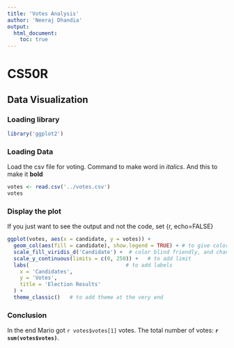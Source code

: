 ```yaml
---
title: 'Votes Analysis'
author: 'Neeraj Dhandia'
output: 
  html_document:
    toc: true
---
```

 
# CS50R
 
## Data Visualization
 
### Loading library
```r
library('ggplot2')
```

### Loading Data
Load the csv file for voting.
Command to make word in _italics_. And this to make it **bold**
```r
votes <- read.csv('../votes.csv')
votes
```

### Display the plot
If you just want to see the output and not the code, set {r, echo=FALSE}
```r
ggplot(votes, aes(x = candidate, y = votes)) +
  geom_col(aes(fill = candidate), show.legend = TRUE) + # to give color to each candidate
  scale_fill_viridis_d('Candidate') +  # color blind friendly, and change scale title
  scale_y_continuous(limits = c(0, 250)) +   # to add limit
  labs(                               # to add labels
    x = 'Candidates',
    y = 'Votes',
    title = 'Election Results'
  ) + 
  theme_classic()   # to add theme at the very end
```

### Conclusion
In the end Mario got `r votes$votes[1]` votes. The total number of votes: **`r sum(votes$votes)`**.


 